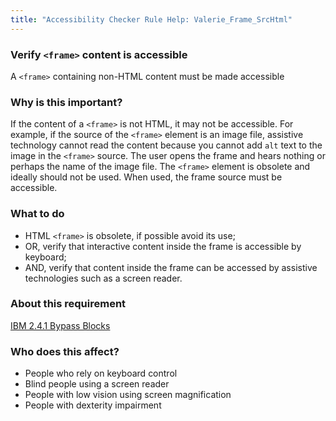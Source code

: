 ```yaml
---
title: "Accessibility Checker Rule Help: Valerie_Frame_SrcHtml"
---
```


<div className="toolHelp">
<Row>
<Column colLg={16} colMd={8} colSm={4} className="toolHead">

### Verify `<frame>` content is accessible

<div id="locLevel"></div>

A `<frame>` containing non-HTML content must be made accessible

</Column>
</Row>
<Row>
<Column colLg={11} colMd={5} colSm={4} className="toolMain">

### Why is this important?

If the content of a `<frame>` is not HTML, it may not be accessible. For example, if the source of the `<frame>` element is an image file, assistive technology cannot read the content because you cannot add `alt` text to the image in the `<frame>` source. The user opens the frame and hears nothing or perhaps the name of the image file. The `<frame>` element is obsolete and ideally should not be used. When used, the frame source must be accessible.

<div id="locSnippet"></div>

### What to do

 * HTML `<frame>` is obsolete, if possible avoid its use;
 * OR, verify that interactive content inside the frame is accessible by keyboard;
 * AND, verify that content inside the frame can be accessed by assistive technologies such as a screen reader.

</Column>
<Column colLg={5} colMd={3} colSm={4} className="toolLeft">

### About this requirement

[IBM 2.4.1 Bypass Blocks](http://www.ibm.com/able/guidelines/ci162/bypass_blocks.html)

### Who does this affect?

 * People who rely on keyboard control
 * Blind people using a screen reader
 * People with low vision using screen magnification
 * People with dexterity impairment

</Column>
</Row>
</div>

